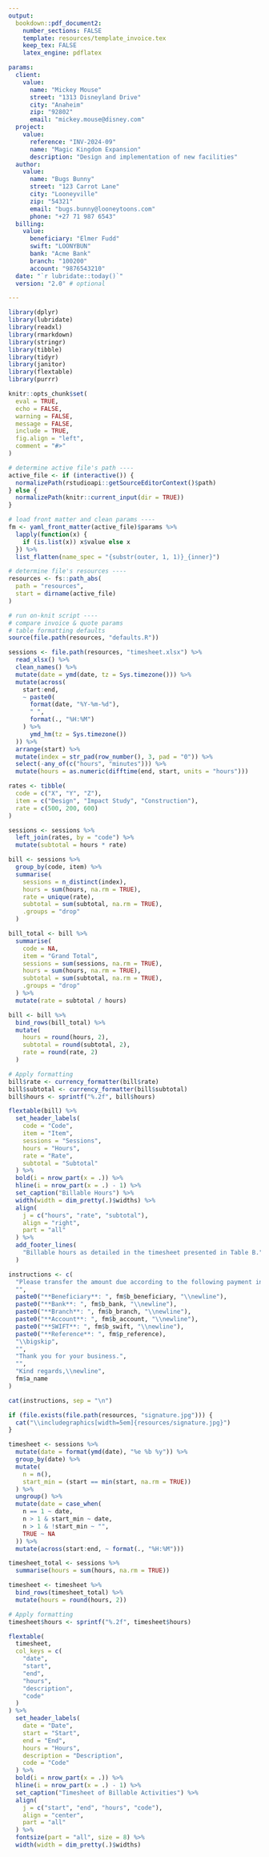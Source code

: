 ```yaml
---
output:
  bookdown::pdf_document2:
    number_sections: FALSE
    template: resources/template_invoice.tex
    keep_tex: FALSE
    latex_engine: pdflatex

params:
  client:
    value:
      name: "Mickey Mouse"
      street: "1313 Disneyland Drive"
      city: "Anaheim"
      zip: "92802"
      email: "mickey.mouse@disney.com"
  project:
    value:
      reference: "INV-2024-09"
      name: "Magic Kingdom Expansion"
      description: "Design and implementation of new facilities"
  author:
    value:
      name: "Bugs Bunny"
      street: "123 Carrot Lane"
      city: "Looneyville"
      zip: "54321"
      email: "bugs.bunny@looneytoons.com"
      phone: "+27 71 987 6543"
  billing:
    value:
      beneficiary: "Elmer Fudd"
      swift: "LOONYBUN"
      bank: "Acme Bank"
      branch: "100200"
      account: "9876543210"
  date: "`r lubridate::today()`"
  version: "2.0" # optional

---
```


```r
library(dplyr)
library(lubridate)
library(readxl)
library(rmarkdown)
library(stringr)
library(tibble)
library(tidyr)
library(janitor)
library(flextable)
library(purrr)

knitr::opts_chunk$set(
  eval = TRUE,
  echo = FALSE,
  warning = FALSE,
  message = FALSE,
  include = TRUE,
  fig.align = "left",
  comment = "#>"
)

# determine active file's path ----
active_file <- if (interactive()) {
  normalizePath(rstudioapi::getSourceEditorContext()$path)
} else {
  normalizePath(knitr::current_input(dir = TRUE))
}

# load front matter and clean params ----
fm <- yaml_front_matter(active_file)$params %>%
  lapply(function(x) {
    if (is.list(x)) x$value else x
  }) %>%
  list_flatten(name_spec = "{substr(outer, 1, 1)}_{inner}")

# determine file's resources ----
resources <- fs::path_abs(
  path = "resources",
  start = dirname(active_file)
)

# run on-knit script ----
# compare invoice & quote params
# table formatting defaults
source(file.path(resources, "defaults.R"))
```

```r
sessions <- file.path(resources, "timesheet.xlsx") %>%
  read_xlsx() %>%
  clean_names() %>%
  mutate(date = ymd(date, tz = Sys.timezone())) %>%
  mutate(across(
    start:end,
    ~ paste0(
      format(date, "%Y-%m-%d"),
      " ",
      format(., "%H:%M")
    ) %>%
      ymd_hm(tz = Sys.timezone())
  )) %>%
  arrange(start) %>%
  mutate(index = str_pad(row_number(), 3, pad = "0")) %>%
  select(-any_of(c("hours", "minutes"))) %>%
  mutate(hours = as.numeric(difftime(end, start, units = "hours")))
```

```r
rates <- tibble(
  code = c("X", "Y", "Z"),
  item = c("Design", "Impact Study", "Construction"),
  rate = c(500, 200, 600)
)

sessions <- sessions %>%
  left_join(rates, by = "code") %>%
  mutate(subtotal = hours * rate)
```

```r
bill <- sessions %>%
  group_by(code, item) %>%
  summarise(
    sessions = n_distinct(index),
    hours = sum(hours, na.rm = TRUE),
    rate = unique(rate),
    subtotal = sum(subtotal, na.rm = TRUE),
    .groups = "drop"
  )

bill_total <- bill %>%
  summarise(
    code = NA,
    item = "Grand Total",
    sessions = sum(sessions, na.rm = TRUE),
    hours = sum(hours, na.rm = TRUE),
    subtotal = sum(subtotal, na.rm = TRUE),
    .groups = "drop"
  ) %>%
  mutate(rate = subtotal / hours)

bill <- bill %>%
  bind_rows(bill_total) %>%
  mutate(
    hours = round(hours, 2),
    subtotal = round(subtotal, 2),
    rate = round(rate, 2)
  )

# Apply formatting
bill$rate <- currency_formatter(bill$rate)
bill$subtotal <- currency_formatter(bill$subtotal)
bill$hours <- sprintf("%.2f", bill$hours)

flextable(bill) %>%
  set_header_labels(
    code = "Code",
    item = "Item",
    sessions = "Sessions",
    hours = "Hours",
    rate = "Rate",
    subtotal = "Subtotal"
  ) %>%
  bold(i = nrow_part(x = .)) %>%
  hline(i = nrow_part(x = .) - 1) %>%
  set_caption("Billable Hours") %>%
  width(width = dim_pretty(.)$widths) %>%
  align(
    j = c("hours", "rate", "subtotal"),
    align = "right",
    part = "all"
  ) %>%
  add_footer_lines(
    "Billable hours as detailed in the timesheet presented in Table B."
  )
```

```r
instructions <- c(
  "Please transfer the amount due according to the following payment instructions:\\medskip",
  "",
  paste0("**Beneficiary**: ", fm$b_beneficiary, "\\newline"),
  paste0("**Bank**: ", fm$b_bank, "\\newline"),
  paste0("**Branch**: ", fm$b_branch, "\\newline"),
  paste0("**Account**: ", fm$b_account, "\\newline"),
  paste0("**SWIFT**: ", fm$b_swift, "\\newline"),
  paste0("**Reference**: ", fm$p_reference),
  "\\bigskip",
  "",
  "Thank you for your business.",
  "",
  "Kind regards,\\newline",
  fm$a_name
)

cat(instructions, sep = "\n")
```

```r
if (file.exists(file.path(resources, "signature.jpg"))) {
  cat("\\includegraphics[width=5em]{resources/signature.jpg}")
}
```

\clearpage

```r
timesheet <- sessions %>%
  mutate(date = format(ymd(date), "%e %b %y")) %>%
  group_by(date) %>%
  mutate(
    n = n(),
    start_min = (start == min(start, na.rm = TRUE))
  ) %>%
  ungroup() %>%
  mutate(date = case_when(
    n == 1 ~ date,
    n > 1 & start_min ~ date,
    n > 1 & !start_min ~ "",
    TRUE ~ NA
  )) %>%
  mutate(across(start:end, ~ format(., "%H:%M")))

timesheet_total <- sessions %>%
  summarise(hours = sum(hours, na.rm = TRUE))

timesheet <- timesheet %>%
  bind_rows(timesheet_total) %>%
  mutate(hours = round(hours, 2))

# Apply formatting
timesheet$hours <- sprintf("%.2f", timesheet$hours)
```

```r
flextable(
  timesheet,
  col_keys = c(
    "date",
    "start",
    "end",
    "hours",
    "description",
    "code"
  )
) %>%
  set_header_labels(
    date = "Date",
    start = "Start",
    end = "End",
    hours = "Hours",
    description = "Description",
    code = "Code"
  ) %>%
  bold(i = nrow_part(x = .)) %>%
  hline(i = nrow_part(x = .) - 1) %>%
  set_caption("Timesheet of Billable Activities") %>%
  align(
    j = c("start", "end", "hours", "code"),
    align = "center",
    part = "all"
  ) %>%
  fontsize(part = "all", size = 8) %>%
  width(width = dim_pretty(.)$widths)
```

